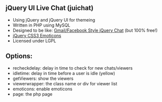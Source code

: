 == jQuery UI Live Chat (juichat) ==

* Using jQuery and jQuery UI for themeing
* Written in PHP using MySQL
* Designed to be like: <a href="http://anantgarg.com/2009/05/13/gmail-facebook-style-jquery-chat/">Gmail/Facebook Style jQuery Chat</a> (but 100% free!)
* <a href="http://os.alfajango.com/css-emoticons/">jQuery CSS3 Emoticons</a>
* Licensed under LGPL


==Options:==
* recheckdelay: delay in time to check for new chats/viewers
* idletime: delay in time before a user is idle (yellow)
* getViewers: show the viewers
* viewerwrapper: the class name or div for viewer list
* emoticons: enable emoticons
* page: the php page
